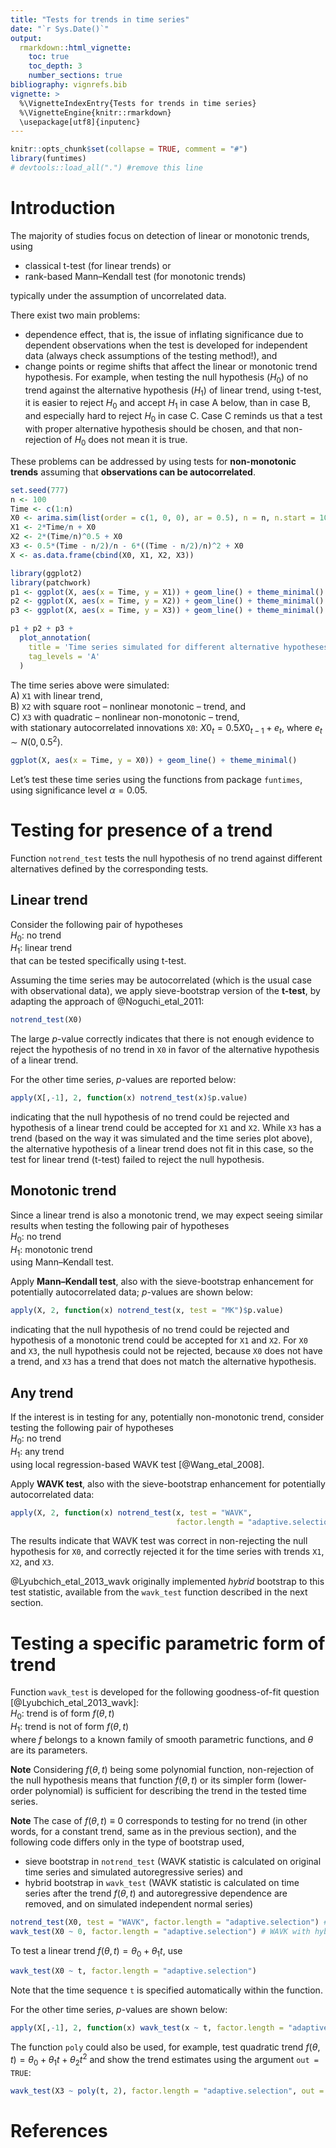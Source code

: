 ---
title: "Tests for trends in time series"
date: "`r Sys.Date()`"
output: 
  rmarkdown::html_vignette:
    toc: true
    toc_depth: 3
    number_sections: true
bibliography: vignrefs.bib
vignette: >
  %\VignetteIndexEntry{Tests for trends in time series}
  %\VignetteEngine{knitr::rmarkdown}
  \usepackage[utf8]{inputenc}
---


```{r, echo = FALSE, message = FALSE}
knitr::opts_chunk$set(collapse = TRUE, comment = "#")
library(funtimes)
# devtools::load_all(".") #remove this line
```

# Introduction

The majority of studies focus on detection of linear or monotonic trends, using  

* classical t-test (for linear trends) or
* rank-based Mann--Kendall test (for monotonic trends)  

typically under the assumption of uncorrelated data.

There exist two main problems:

* dependence effect, that is, the issue of inflating significance due to dependent observations when the test is developed for independent data (always check assumptions of the testing method!), and
* change points or regime shifts that affect the linear or monotonic trend hypothesis. For example, when testing the null hypothesis ($H_0$) of no trend against the alternative hypothesis ($H_1$) of linear trend, using t-test, it is easier to reject $H_0$ and accept $H_1$ in case A below, than in case B, and especially hard to reject $H_0$ in case C. Case C reminds us that a test with proper alternative hypothesis should be chosen, and that non-rejection of $H_0$ does not mean it is true.

These problems can be addressed by using tests for **non-monotonic trends** assuming that **observations can be autocorrelated**.

```{r}
set.seed(777)
n <- 100
Time <- c(1:n)
X0 <- arima.sim(list(order = c(1, 0, 0), ar = 0.5), n = n, n.start = 100, sd = 0.5)
X1 <- 2*Time/n + X0
X2 <- 2*(Time/n)^0.5 + X0
X3 <- 0.5*(Time - n/2)/n - 6*((Time - n/2)/n)^2 + X0
X <- as.data.frame(cbind(X0, X1, X2, X3))
```


```{r, echo = FALSE, fig.width = 7, dpi = 96}
library(ggplot2)
library(patchwork)
p1 <- ggplot(X, aes(x = Time, y = X1)) + geom_line() + theme_minimal()
p2 <- ggplot(X, aes(x = Time, y = X2)) + geom_line() + theme_minimal()
p3 <- ggplot(X, aes(x = Time, y = X3)) + geom_line() + theme_minimal()

p1 + p2 + p3 + 
  plot_annotation(
    title = 'Time series simulated for different alternative hypotheses',
    tag_levels = 'A'
  )
```

The time series above were simulated:  
A) `X1` with linear trend,  
B) `X2` with square root -- nonlinear monotonic -- trend, and   
C) `X3` with quadratic -- nonlinear non-monotonic -- trend,  
with stationary autocorrelated innovations `X0`: $X0_t = 0.5X0_{t-1} + e_t$, where $e_t \sim N(0, 0.5^2)$.

```{r, echo = FALSE}
ggplot(X, aes(x = Time, y = X0)) + geom_line() + theme_minimal()
```

Let's test these time series using the functions from package `funtimes`, using significance level $\alpha = 0.05$.


# Testing for presence of a trend

Function `notrend_test` tests the null hypothesis of no trend against different alternatives defined by the corresponding tests.

## Linear trend

Consider the following pair of hypotheses  
$H_0$: no trend  
$H_1$: linear trend  
that can be tested specifically using t-test.

Assuming the time series may be autocorrelated (which is the usual case with observational data), we apply sieve-bootstrap version of the **t-test**, by adapting the approach of @Noguchi_etal_2011:
```{r}
notrend_test(X0)
```
The large $p$-value correctly indicates that there is not enough evidence to reject the hypothesis of no trend in `X0` in favor of the alternative hypothesis of a linear trend. 

For the other time series, $p$-values are reported below:
```{r}
apply(X[,-1], 2, function(x) notrend_test(x)$p.value)
```
indicating that the null hypothesis of no trend could be rejected and hypothesis of a linear trend could be accepted for `X1` and `X2`. While `X3` has a trend (based on the way it was simulated and the time series plot above), the alternative hypothesis of a linear trend does not fit in this case, so the test for linear trend (t-test) failed to reject the null hypothesis.


## Monotonic trend

Since a linear trend is also a monotonic trend, we may expect seeing similar results when testing the following pair of hypotheses  
$H_0$: no trend  
$H_1$: monotonic trend  
using Mann--Kendall test.

Apply **Mann--Kendall test**, also with the sieve-bootstrap enhancement for potentially autocorrelated data; $p$-values are shown below:
```{r}
apply(X, 2, function(x) notrend_test(x, test = "MK")$p.value)
```
indicating that the null hypothesis of no trend could be rejected and hypothesis of a monotonic trend could be accepted for `X1` and `X2`. For `X0` and `X3`, the null hypothesis could not be rejected, because `X0` does not have a trend, and `X3` has a trend that does not match the alternative hypothesis.


## Any trend

If the interest is in testing for any, potentially non-monotonic trend, consider testing the following pair of hypotheses  
$H_0$: no trend  
$H_1$: any trend  
using local regression-based WAVK test [@Wang_etal_2008].

Apply **WAVK test**, also with the sieve-bootstrap enhancement for potentially autocorrelated data:
```{r}
apply(X, 2, function(x) notrend_test(x, test = "WAVK", 
                                     factor.length = "adaptive.selection")$p.value)
```
The results indicate that WAVK test was correct in non-rejecting the null hypothesis for `X0`, and correctly rejected it for the time series with trends `X1`, `X2`, and `X3`.

@Lyubchich_etal_2013_wavk originally implemented *hybrid* bootstrap to this test statistic, available from the `wavk_test` function described in the next section.


# Testing a specific parametric form of trend

Function `wavk_test` is developed for the following goodness-of-fit question [@Lyubchich_etal_2013_wavk]:  
$H_0$: trend is of form $f(\theta,t)$  
$H_1$: trend is not of form $f(\theta,t)$   
where $f$ belongs to a known family of smooth parametric functions, and $\theta$ are its parameters. 

**Note** Considering $f(\theta,t)$ being some polynomial function, non-rejection of the null hypothesis means that function $f(\theta,t)$ or its simpler form (lower-order polynomial) is sufficient for describing the trend in the tested time series. 

**Note** The case of $f(\theta,t) \equiv 0$ corresponds to testing for no trend (in other words, for a constant trend, same as in the previous section), and the following code differs only in the type of bootstrap used, 

* sieve bootstrap in `notrend_test` (WAVK statistic is calculated on original time series and simulated autoregressive series) and 
* hybrid bootstrap in `wavk_test` (WAVK statistic is calculated on time series after the trend $f(\theta,t)$ and autoregressive dependence are removed, and on simulated independent normal series)
```{r}
notrend_test(X0, test = "WAVK", factor.length = "adaptive.selection") # WAVK with sieve bootstrap
wavk_test(X0 ~ 0, factor.length = "adaptive.selection") # WAVK with hybrid bootstrap
```

To test a linear trend $f(\theta,t) = \theta_0 + \theta_1 t$, use
```{r}
wavk_test(X0 ~ t, factor.length = "adaptive.selection")
```
Note that the time sequence `t` is specified automatically within the function.

For the other time series, $p$-values are shown below:
```{r}
apply(X[,-1], 2, function(x) wavk_test(x ~ t, factor.length = "adaptive.selection")$p.value)
```

The function `poly` could also be used, for example, test quadratic trend $f(\theta,t) = \theta_0 + \theta_1 t + \theta_2 t^2$ and show the trend estimates using the argument `out = TRUE`:
```{r}
wavk_test(X3 ~ poly(t, 2), factor.length = "adaptive.selection", out = TRUE)
```


# References
